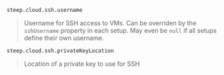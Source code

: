 
`steep.cloud.`<wbr />`ssh.`<wbr />`username`

> Username for SSH access to VMs. Can be overriden by the `sshUsername` property
> in each <ScrollLink href="#setups">setup</ScrollLink>. May even be `null` if
> all setups define their own username.

`steep.cloud.`<wbr />`ssh.`<wbr />`privateKeyLocation`

> Location of a private key to use for SSH
